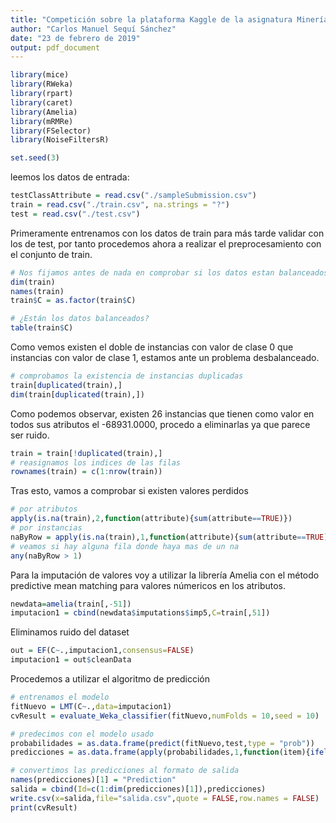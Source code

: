 ```yaml
---
title: "Competición sobre la plataforma Kaggle de la asignatura Minería de datos: Preprocesamiento y clasificación. Árboles de decisión"
author: "Carlos Manuel Sequí Sánchez"
date: "23 de febrero de 2019"
output: pdf_document
---
```


```r
library(mice)
library(RWeka)
library(rpart)
library(caret)
library(Amelia)
library(mRMRe)
library(FSelector)
library(NoiseFiltersR)

set.seed(3)
```


leemos los datos de entrada:
```r
testClassAttribute = read.csv("./sampleSubmission.csv")
train = read.csv("./train.csv", na.strings = "?")
test = read.csv("./test.csv")
```

Primeramente entrenamos con los datos de train para más tarde validar con los de test, por tanto procedemos ahora a realizar el preprocesamiento con el conjunto de train.
```r
# Nos fijamos antes de nada en comprobar si los datos estan balanceados
dim(train)
names(train)
train$C = as.factor(train$C)

# ¿Están los datos balanceados?
table(train$C)
```
Como vemos existen el doble de instancias con valor de clase 0 que instancias con valor de clase 1, estamos ante un problema desbalanceado.


```r
# comprobamos la existencia de instancias duplicadas
train[duplicated(train),]
dim(train[duplicated(train),])
```

Como podemos observar, existen 26 instancias que tienen como valor en todos sus atributos el -68931.0000, procedo a eliminarlas ya que parece ser ruido.
```r
train = train[!duplicated(train),]
# reasignamos los indices de las filas
rownames(train) = c(1:nrow(train))
```


Tras esto, vamos a comprobar si existen valores perdidos
```r
# por atributos
apply(is.na(train),2,function(attribute){sum(attribute==TRUE)})
# por instancias
naByRow = apply(is.na(train),1,function(attribute){sum(attribute==TRUE)})
# veamos si hay alguna fila donde haya mas de un na
any(naByRow > 1)

```

Para la imputación de valores voy a utilizar la librería Amelia con el método predictive mean matching para valores númericos en los atributos.
```r
newdata=amelia(train[,-51])
imputacion1 = cbind(newdata$imputations$imp5,C=train[,51])
```

Eliminamos ruido del dataset
```r
out = EF(C~.,imputacion1,consensus=FALSE)
imputacion1 = out$cleanData
```


Procedemos a utilizar el algoritmo de predicción
```r
# entrenamos el modelo
fitNuevo = LMT(C~.,data=imputacion1)
cvResult = evaluate_Weka_classifier(fitNuevo,numFolds = 10,seed = 10)

# predecimos con el modelo usado
probabilidades = as.data.frame(predict(fitNuevo,test,type = "prob"))
predicciones = as.data.frame(apply(probabilidades,1,function(item){ifelse(item[1]>0.5,0,1)}) )

# convertimos las predicciones al formato de salida
names(predicciones)[1] = "Prediction"
salida = cbind(Id=c(1:dim(predicciones)[1]),predicciones)
write.csv(x=salida,file="salida.csv",quote = FALSE,row.names = FALSE)
print(cvResult)
```







